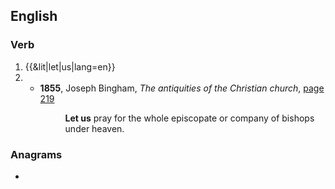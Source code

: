 {{also|lētus}}
==English==

===Verb===
{{head|en|verb}}

# {{&lit|let|us|lang=en}}
# {{dated form of|let's|lang=en}}
#* '''1855''', Joseph Bingham, ''The antiquities of the Christian church'', [https://books.google.co.uk/books?id=FwFKAAAAMAAJ&pg=PA219&dq=%22let+us+pray%22&hl=en&sa=X&ei=EhcwVeXUEIWzaaf3gEA&redir_esc=y#v=onepage&q=%22let%20us%20pray%22&f=false page 219]
#*: '''Let us''' pray for the whole episcopate or company of bishops under heaven.

===Anagrams===
* {{anagrams|en|a=elstu|Lutes|Tuels|lutes|sutle|tules}}